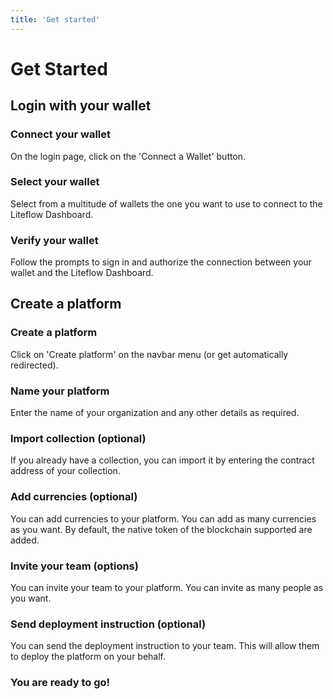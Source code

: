 ```yaml
---
title: 'Get started'
---
```



# Get Started

## Login with your wallet

<Steps>

### Connect your wallet

On the login page, click on the 'Connect a Wallet' button.

### Select your wallet

Select from a multitude of wallets the one you want to use to connect to the Liteflow Dashboard.

### Verify your wallet

Follow the prompts to sign in and authorize the connection between your wallet and the Liteflow Dashboard.

</Steps>

## Create a platform

<Steps>

### Create a platform

Click on 'Create platform' on the navbar menu (or get automatically redirected).

### Name your platform

Enter the name of your organization and any other details as required.

### Import collection (optional)

If you already have a collection, you can import it by entering the contract address of your collection.

### Add currencies (optional)

You can add currencies to your platform. You can add as many currencies as you want. By default, the native token of the blockchain supported are added.

### Invite your team (options)

You can invite your team to your platform. You can invite as many people as you want.

### Send deployment instruction (optional)

You can send the deployment instruction to your team. This will allow them to deploy the platform on your behalf.

### You are ready to go!

</Steps>
